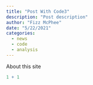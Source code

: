 ```yaml
---
title: "Post With Code3"
description: "Post description"
author: "Fizz McPhee"
date: "5/22/2021"
categories:
  - news
  - code
  - analysis
---
```


About this site

```r
1 + 1
```
